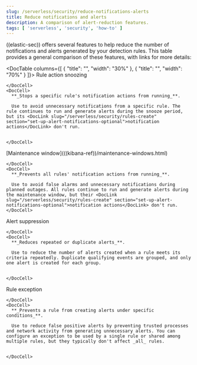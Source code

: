 ```yaml
---
slug: /serverless/security/reduce-notifications-alerts
title: Reduce notifications and alerts
description: A comparison of alert-reduction features.
tags: [ 'serverless', 'security', 'how-to' ]
---
```


<div id="reduce-notifications-alerts"></div>

((elastic-sec)) offers several features to help reduce the number of notifications and alerts generated by your detection rules. This table provides a general comparison of these features, with links for more details:

<DocTable columns={[
  {
    "title": "",
    "width": "30%"
  },
  {
    "title": "",
    "width": "70%"
  }
]}>
  <DocRow>
    <DocCell>
      <DocLink slug="/serverless/security/rules-ui-management" section="snooze-rule-actions">Rule action snoozing</DocLink>
      
    </DocCell>
    <DocCell>
      **_Stops a specific rule's notification actions from running_**. 
      
      Use to avoid unnecessary notifications from a specific rule. The rule continues to run and generate alerts during the snooze period, but its <DocLink slug="/serverless/security/rules-create" section="set-up-alert-notifications-optional">notification actions</DocLink> don't run.
      
      
    </DocCell>
  </DocRow>
  <DocRow>
    <DocCell>
      [Maintenance window](((kibana-ref))/maintenance-windows.html)
      
    </DocCell>
    <DocCell>
      **_Prevents all rules' notification actions from running_**. 
      
      Use to avoid false alarms and unnecessary notifications during planned outages. All rules continue to run and generate alerts during the maintenance window, but their <DocLink slug="/serverless/security/rules-create" section="set-up-alert-notifications-optional">notification actions</DocLink> don't run.
    </DocCell>
  </DocRow>
  <DocRow>
    <DocCell>
      <DocLink slug="/serverless/security/alert-suppression">Alert suppression</DocLink>
      
    </DocCell>
    <DocCell>
      **_Reduces repeated or duplicate alerts_**. 
      
      Use to reduce the number of alerts created when a rule meets its criteria repeatedly. Duplicate qualifying events are grouped, and only one alert is created for each group.
      
      
    </DocCell>
  </DocRow>
  <DocRow>
    <DocCell>
      <DocLink slug="/serverless/security/rule-exceptions">Rule exception</DocLink>
      
    </DocCell>
    <DocCell>
      **_Prevents a rule from creating alerts under specific conditions_**.
      
      Use to reduce false positive alerts by preventing trusted processes and network activity from generating unnecessary alerts. You can configure an exception to be used by a single rule or shared among multiple rules, but they typically don't affect _all_ rules.
      
      
    </DocCell>
  </DocRow>
</DocTable>
